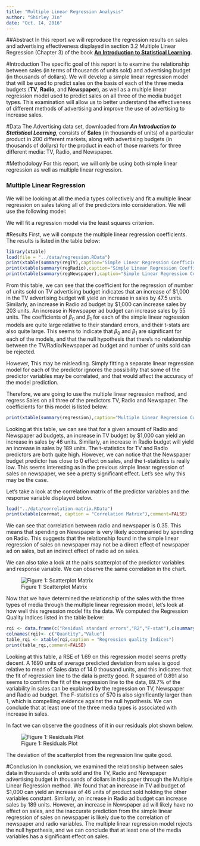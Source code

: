 ```yaml
---
title: "Multiple Linear Regression Analysis"
author: "Shirley Jin"
date: "Oct. 14, 2016"
---
```


##Abstract
In this report we will reproduce the regression results on sales and advertising effectiveness displayed in section 3.2 Multiple Linear Regression (Chapter 3) of the book [**An Introduction to Statistical Learning**](http://www-bcf.usc.edu/~gareth/ISL/).

#Introduction
The specific goal of this report is to examine the relationship between sales (in terms of thousands of units sold) and advertising budget (in thousands of dollars). We will develop a simple linear regression model that will be used to predict sales on the basis of each of the three media budgets (**TV**, **Radio**, and **Newspaper**), as well as a multiple linear regression model used to predict sales on all three of the media budget types. This examination will allow us to better understand the effectiveness of different methods of advertising and improve the use of advertising to increase sales.

#Data
The Advertising data set, downloaded from _**An Introduction to Statistical Learning**_, consists of **Sales** (in thousands of units) of a particular product in 200 different markets, along with advertising budgets (in thousands of dollars) for the product in each of those markets for three different media: TV, Radio, and Newspaper.

#Methodology
For this report, we will only be using both simple linear regression as well as multiple linear regression.

### Multiple Linear Regression
We will be looking at all the media types collectively and fit a multiple linear regression on sales taking all of the predictors into consideration. We will use the following model:
\begin{center}
 Sales  = $\beta_0$ + $\beta_1$ * TV + $\beta_2$ * Radio + $\beta_3$ * Newspaper
\end{center}
We will fit a regression model via the least squares criterion.

#Results
First, we will compute the multiple linear regression coefficients. The results is listed in the table below:

```r
library(xtable)
load(file = "../data/regression.RData")
print(xtable(summary(regTV),caption="Simple Linear Regression Coefficients - TV"),comment=FALSE)
print(xtable(summary(regRadio),caption="Simple Linear Regression Coefficients - Radio"),comment=FALSE)
print(xtable(summary(regNewspaper),caption="Simple Linear Regression Coefficients - Newspaper"),comment=FALSE)
```

From this table, we can see that the coefficient for the regression of number of units sold on TV advertising budget indicates that an increase of $1,000 in the TV advertising budget will yield an increase in sales by 47.5 units. Similarly, an increase in Radio ad budget by $1,000 can increase sales by 203 units. An increase in Newspaper ad budget can increase sales by 55 units. The coefficients of $\beta_0$ and $\beta_1$ for each of the simple linear regression models are quite large relative to their standard errors, and their t-stats are also quite large. This seems to indicate that $\beta_0$ and $\beta_1$ are significant for each of the models, and that the null hypothesis that there's no relationship between the TV/Radio/Newspaper ad budget and number of units sold can be rejected.

However, This may be misleading. Simply fitting a separate linear regression model for each of the predictor ignores the possibility that some of the predictor variables may be correlated, and that would affect the accuracy of the model prediction.

Therefore, we are going to use the multiple linear regression method, and regress Sales on all three of the predictors TV, Radio and Newspaper. The coefficients for this model is listed below.

```r
print(xtable(summary(regression),caption="Multiple Linear Regression Coefficients"),comment=FALSE)
```

Looking at this table, we can see that for a given amount of Radio and Newspaper ad budgets, an increase in TV budget by $1,000 can yield an increase in sales by 46 units. Similarly, an increase in Radio budget will yield an increase in sales by 189 units. The t-statistics for TV and Radio predictors are both quite high. However, we can notice that the Newspaper budget predictor has close to 0 effect on sales, and the t-statistics is really low. This seems interesting as in the previous simple linear regression of sales on newspaper, we see a pretty significant effect. Let's see why this may be the case.

Let's take a look at the correlation matrix of the predictor variables and the response variable displayed below.

```r
load("../data/correlation-matrix.RData")
print(xtable(corrmat, caption = "Correlation Matrix"),comment=FALSE)
```

We can see that correlation between radio and newspaper is 0.35. This means that spending on Newspaper is very likely accompanied by spending on Radio. This suggests that the relationship found in the simple linear regression of sales on newspaper may not be a direct effect of newspaper ad on sales, but an indirect effect of radio ad on sales.

We can also take a look at the pairs scatterplot of the predictor variables and response variable. We can observe the same correlation in the chart.

![Figure 1: Scatterplot Matrix](../images/scatterplot-matrix.png)

Now that we have determined the relationship of the sales with the three types of media through the multiple linear regression model, let's look at how well this regression model fits the data. We computed the Regression Quality Indices listed in the table below:

```r
rqi <- data.frame(c("Residual standard errors","R2","F-stat"),c(summary(regression)$sigma,summary(regression)$r.squared,summary(regression)$fstatistic[1]))
colnames(rqi)<- c("Quantity","Value")
table_rqi <- xtable(rqi,caption = "Regression quality Indices")
print(table_rqi,comment=FALSE)
```

Looking at this table, a RSE of 1.69 on this regression model seems pretty decent. A 1690 units of average predicted deviation from sales is good relative to mean of Sales data of 14.0 thousand units, and this indicates that the fit of regression line to the data is pretty good. R squared of 0.891 also seems to confirm the fit of the regression line to the data, 89.7% of the variability in sales can be explained by the regression on TV, Newspaper and Radio ad budget. The F-statistics of 570 is also significantly larger than 1, which is compelling evidence against the null hypothesis. We can conclude that at least one of the three media types is associated with increase in sales.

In fact we can observe the goodness of it in our residuals plot shown below.

![Figure 1: Residuals Plot](../images/residual-plot.png)

The deviation of the scatterplot from the regression line quite good.

#Conclusion
In conclusion, we examined the relationship between sales data in thousands of units sold and the TV, Radio and Newspaper advertising budget in thousands of dollars in this paper through the Multiple Linear Regression method. We found that an increase in TV ad budget of $1,000 can yield an increase of 46 units of product sold holding the other variables constant. Similarly, an increase in Radio ad budget can increase sales by 189 units. However, an increase in Newspaper ad will likely have no effect on sales, and the inaccurate prediction from the simple linear regression of sales on newspaper is likely due to the correlation of newspaper and radio variables. The multiple linear regression model rejects the null hypothesis, and we can conclude that at least one of the media variables has a significant effect on sales.
